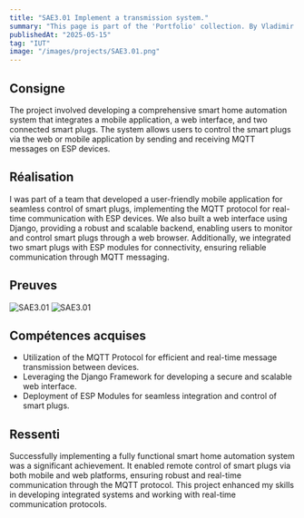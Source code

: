 ```yaml
---
title: "SAE3.01 Implement a transmission system."
summary: "This page is part of the 'Portfolio' collection. By Vladimir Nechaev."
publishedAt: "2025-05-15"
tag: "IUT"
image: "/images/projects/SAE3.01.png"
---
```


## Consigne

The project involved developing a comprehensive smart home automation system that integrates a mobile application, a web interface, and two connected smart plugs. The system allows users to control the smart plugs via the web or mobile application by sending and receiving MQTT messages on ESP devices.

## Réalisation

I was part of a team that developed a user-friendly mobile application for seamless control of smart plugs, implementing the MQTT protocol for real-time communication with ESP devices. We also built a web interface using Django, providing a robust and scalable backend, enabling users to monitor and control smart plugs through a web browser. Additionally, we integrated two smart plugs with ESP modules for connectivity, ensuring reliable communication through MQTT messaging.

## Preuves

![SAE3.01](/images/projects/SAE3.01.png)
![SAE3.01](/images/projects/SAE3.01-1.png)

## Compétences acquises

- Utilization of the MQTT Protocol for efficient and real-time message transmission between devices.
- Leveraging the Django Framework for developing a secure and scalable web interface.
- Deployment of ESP Modules for seamless integration and control of smart plugs.

## Ressenti

Successfully implementing a fully functional smart home automation system was a significant achievement. It enabled remote control of smart plugs via both mobile and web platforms, ensuring robust and real-time communication through the MQTT protocol. This project enhanced my skills in developing integrated systems and working with real-time communication protocols.
